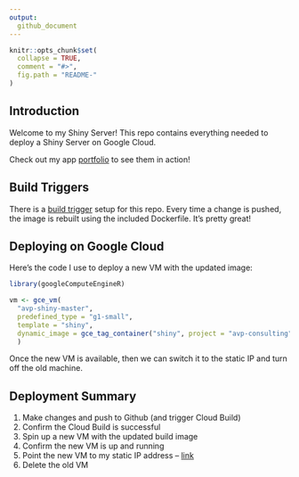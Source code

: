 ```yaml
---
output:
  github_document
---
```


```r
knitr::opts_chunk$set(
  collapse = TRUE,
  comment = "#>",
  fig.path = "README-"
)
```

## Introduction

Welcome to my Shiny Server!  This repo contains everything needed to deploy a Shiny Server on Google Cloud.

Check out my app [portfolio](https://blog.sqwerl.life/shiny/) to see them in action!

## Build Triggers

There is a [build trigger](https://console.cloud.google.com/cloud-build/triggers) setup for this repo.  Every time a change is pushed, the image is rebuilt using the included Dockerfile.  It's pretty great!

## Deploying on Google Cloud

Here's the code I use to deploy a new VM with the updated image:

```r
library(googleComputeEngineR)

vm <- gce_vm(
  "avp-shiny-master", 
  predefined_type = "g1-small", 
  template = "shiny",
  dynamic_image = gce_tag_container("shiny", project = "avp-consulting")
  )
```

Once the new VM is available, then we can switch it to the static IP and turn off the old machine.

## Deployment Summary

  1. Make changes and push to Github (and trigger Cloud Build)
  2. Confirm the Cloud Build is successful
  3. Spin up a new VM with the updated build image
  4. Confirm the new VM is up and running
  5. Point the new VM to my static IP address -- [link](https://console.cloud.google.com/networking/addresses/list)
  6. Delete the old VM
